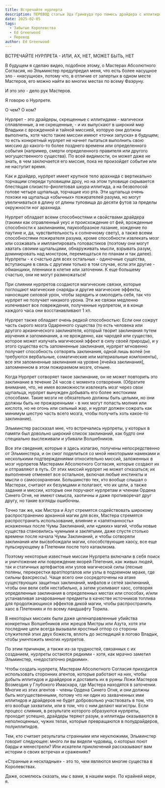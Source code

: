 ```yaml
---
title: Встречайте нурлерта
description: ПЕРЕВОД статьи Эда Гринвуда про помесь драйдера с иллитидом
date: 2025-02-05
tags:
  - Забытые Королевства
  - Ed Greenwood
  - Перевод
author: Ed Greenwood
---
```


ВСТРЕЧАЙТЕ НУРЛРЕТА - ИЛИ, АХ, НЕТ, МОЖЕТ БЫТЬ, НЕТ

В будущем я сделаю видео, подобное этому, о Мастерах Абсолютного Согласия, но Эльминстер предупредил меня, что есть более насущное зло - «насущное», потому что, в отличие от запертых в одном месте Мастеров, его можно найти во многих местах по всему Фаэруну.

И это зло - дело рук Мастеров.

Я говорю о Нурлрете.

О чем? О ком?

Нурлрет - это драйдеры, скрещенные с иллитидами - магически сплавленные, а не скрещенные, - и их выпускают в широкий мир Владыки с врожденной и тайной миссией, которую они должны выполнить, хотя часто такие миссии имеют «точки запуска» в будущем; то есть конкретный нурлрет не начнет пытаться выполнить свою миссию до какого-то более позднего времени или определенного события (например, смерти определенного правителя или другого могущественного существа). По всей видимости, он может даже не знать, в чем заключается его миссия, пока не произойдет событие или не наступит время.

Как и драйдер, нурлрет имеет крупное тело арахнида с вертикально торчащим спереди туловищем дроу, но на этом туловище скрывается блестящая слизисто-фиолетовая шкура иллитида, а на безволосой голове четыре щупальца, торчащие изо рта. Эти щупальца очень похожи на щупальца «обычных» пожирателей разума, но могут увеличиваться в длину от длины туловища до десяти футов за пределы окружности ног арахнида.

Нурлрет обладает всеми способностями и свойствами драйдера (такими как отравленный укус и происхождение от фей, врожденные способности к заклинаниям, паукообразное лазание, хождение по паутине и, да, чувствительность к солнечному свету), а также всеми способностями пожирателя разума, кроме способности извлекать мозг или созжавать и имплантировать головастиков (поэтому они могут хватать своими щупальцами, обнаруживать мысли, взрывать разум, доминировать над монстром, перемещаться по планам и так далее). Нурлреты - к счастью для всех остальных - одиночные существа, вступающие в связь с другими только в том случае, если эти другие - обманщики, пленники в клетке или заточении. К еще большему счастью, они не могут размножаться!

При слиянии нурлретов создаются магические связки, которые поглощают магические снаряды и другие магические эффекты, наносящие силовой урон, чтобы зарядить и омолодить себя, так что нурлрет не получает никакого урона. Эти же связки медленно излечивают все повреждения, полученные нурлретом, и в конце каждого часа они восстанавливают 1 хп.

Нурлрет также обладает очень редкой способностью: Если они сожрут часть сырого мозга Одаренного существа (то есть человека или другого арканического заклинателя, который творит заклинания путем изучения и запоминания, а не врожденно, как чародей или существо, которое может излучать магический эффект в силу своей природы), и у этого существа есть запомненные заклинания, нурлрет мгновенно получает способность сотворять заклинания, одной лишь волей (не требуются вербальные, соматические или материальные компоненты), все эти запомненные заклинания на уровне [ячейка заклинания], запомненном в этом пожираемом мозге, отныне.

Когда Нурлрет сотворяет такое заклинание, он не может повторить это заклинание в течение 24 часов с момента сотворения. (Обратите внимание, что, не имея возможности извлекать мозг через свои щупальца, нурлрет вынужден добывать его более жестокими способами. Такие мозги не обязательно должны быть целыми, но они должны быть не прожаренными - в них могут попасть молния или кислота, но не огонь или сильный жар, и нурлат должен сожрать как минимум шестую часть всего мозга, чтобы получить хоть какое-то заклинание).

Эльминстер рассказал мне, что встречались нурлреты, у которых в памяти был довольно широкий список заклинаний, как будто они специально выслеживали и убивали Волшебников.

Все эти сведения, которые я здесь излагаю, получены непосредственно от Эльминстера, и он смог поделиться со мной некоторыми намеками и несколькими подтверждениями относительно миссий, заложенных в мозг нурлретов Мастерами Абсолютного Согласия, которые создают их и отправляют в путь. От этих миссий нурлрет не может отказаться; их выполнение отменяет все остальное, включая любые инстинкты и мысли о самосохранении. Большинство тех, кто вообще слышал о Мастерах, считают их безумцами и полагают, что их цели, а также задания и миссии, которые они поручают нурлретам и членам Ордена Синего Огня, не имеют смысла, хаотичны и даже противоречат друг другу, но такие взгляды ошибочны.

Точно так же, как Мистра и Азут стремятся содействовать широкому распространению арканной магии для всех, Мастера стремятся распространить использование, влияние и «запятнанность» искаженных после Чумы Заклинаний, или «диких» магий, чтобы новые существа становились чумными и заклятыми, даже спустя столько времени после начала Чумы Заклинаний, и чтобы сотворяли заклинания или высвобождали магии, способствующие хаосу, все еще пульсирующему в Плетении после того катаклизма.

Поэтому некоторые известные миссии Нурлрета включали в себя поиск и уничтожение или повреждение якорей Плетения, как живых людей, так и статичных артефактов или узлов магической силы (лесные поляны, перекрестки врат/порталов или узлы в подземном мраке, где сильны фаэсрессы). Чаще всего они сосредоточены на атаке существующих защитных заклинаний, мифалов и сетей заклинаний, чтобы они вели себя нестабильно, а затем усиливают хаос, сотворяя определенные заклинания в определенных местах или способах, и/или устанавливая зачарованные предметы в качестве источников топлива для продолжающихся эффектов дикой магии, чтобы распространить хаос в Плетениях и по всему ландшафту Торила.

В некоторых миссиях были даже целенаправленные убийства конкретных Волшебников или жрецов Мистры или Азута, хотя эти последние цели всегда вызывали яростный отпор со стороны служителей этих двух божеств, вплоть до экспедиций в логово Владык, чтобы уничтожить многих нурлретов.

По этим причинам, а также из-за трудностей, связанных с их созданием, нурлреты остаются редкими - хотя, как мрачно заметил Эльминстер, «недостаточно редкими».

Чтобы создать нурлрета, Мастерам Абсолютного Согласия приходится использовать сторонних агентов, которые работают на них, чтобы добыть иллитидов и драйдеров и доставить их в руины Ложи Мастеров Возмездия у Глубокого Имаскара, где Мастера находятся в заточении. Многие из этих агентов - члены Ордена Синего Огня, и они должны быть могущественными, потому что ни один из захваченных ими иллитидов и драйдеров не будет добровольно участвовать в том, что его вообще захватили, или в том, что с ним делают магистры. Если процесс слияния, в результате которого образуются нурлреты, проходит успешно, драйдеры теряют разум, а иллитиды оказываются в неполноценных, чужих телах, которые превращаются в полудрайдеров, полуиллитидов.

Тем, кто считает результаты странными или неуклюжими, Эльминстер говорит следующее: много ли вы видели чудовищ, о которых поют барды и менестрели? Или искатели приключений рассказывают вам истории о своих встречах и сражениях?

«Странные и нескладные» - это то, чем являются многие существа в Королевствах.

Даже, осмелюсь сказать, мы с вами, в нашем мире. По крайней мере, я.